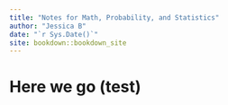 ```yaml
--- 
title: "Notes for Math, Probability, and Statistics"
author: "Jessica B"
date: "`r Sys.Date()`"
site: bookdown::bookdown_site
---
```


# Here we go (test)